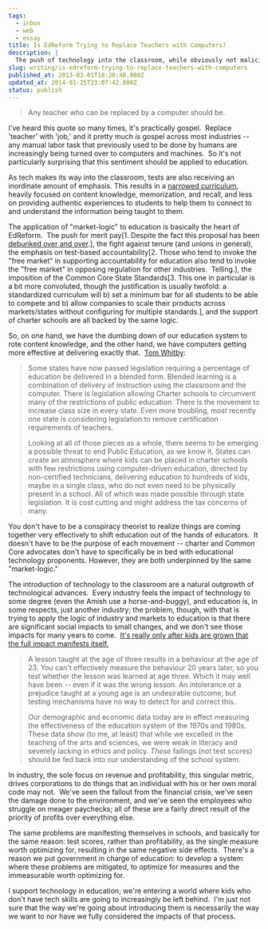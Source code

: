 ```yaml
---
tags:
  - inbox
  - web
  - essay
title: Is EdReform Trying to Replace Teachers with Computers?
description: |
  The push of technology into the classroom, while obviously not malicious on its own, when combined with other movements, could be ruining education.
slug: writing/is-edreform-trying-to-replace-teachers-with-computers
published_at: 2013-03-01T18:20:48.000Z
updated_at: 2014-01-25T23:07:42.000Z
status: publish
---
```

> Any teacher who can be replaced by a computer should be.

I've heard this quote so many times, it's practically gospel.  Replace 'teacher' with 'job,' and it pretty much *is* gospel across most industries -- any manual labor task that previously used to be done by humans are increasingly being turned over to computers and machines.  So it's not particularly surprising that this sentiment should be applied to education.

As tech makes its way into the classroom, tests are also receiving an inordinate amount of emphasis. This results in a [narrowed curriculum](http://www.joebower.org/2013/02/whats-wrong-with-standardized-tests.html "What's wrong with standardized tests?"), heavily focused on content knowledge, memorization, and recall, and less on providing authentic experiences to students to help them to connect to and understand the information being taught to them.

The application of "market-logic" to education is basically the heart of EdReform.  The push for merit pay\[1. Despite the fact this proposal has been [debunked over and over](http://jerseyjazzman.blogspot.com/2012/11/merit-pay-thoroughly-tested-thoroughly.html "Merit Pay: Thoroughly Tested, Thoroughly Failed").], the fight against tenure (and unions in general), the emphasis on test-based accountability\[2. Those who tend to invoke the "free market" in supporting accountability for education also tend to invoke the "free market" in opposing regulation for other industries.  Telling.], the imposition of the Common Core State Standards\[3. This one in particular is a bit more convoluted, though the justification is usually twofold: a standardized curriculum will b) set a minimum bar for all students to be able to compete and b) allow companies to scale their products across markets/states without configuring for multiple standards.], and the support of charter schools are all backed by the same logic.

So, on one hand, we have the dumbing down of our education system to rote content knowledge, and the other hand, we have computers getting more effective at delivering exactly that.  [Tom Whitby](http://tomwhitby.wordpress.com/2013/02/08/technology-use-it-or-lose-it/ "Technology: Use it, or lose it!"):

> Some states have now passed legislation requiring a percentage of education be delivered in a blended form. Blended learning is a combination of delivery of instruction using the classroom and the computer. There is legislation allowing Charter schools to circumvent many of the restrictions of public education. There is the movement to increase class size in every state. Even more troubling, most recently one state is considering legislation to remove certification requirements of teachers.
>
> Looking at all of those pieces as a whole, there seems to be emerging a possible threat to end Public Education, as we know it. States can create an atmosphere where kids can be placed in charter schools with few restrictions using computer-driven education, directed by non-certified technicians, delivering education to hundreds of kids, maybe in a single class, who do not even need to be physically present in a school. All of which was made possible through state legislation. It is cost cutting and might address the tax concerns of many.

You don't have to be a conspiracy theorist to realize things are coming together very effectively to shift education out of the hands of educators.  It doesn't have to be the purpose of each movement -- charter and Common Core advocates don't have to specifically be in bed with educational technology proponents. However, they are both underpinned by the same "market-logic."

The introduction of technology to the classroom are a natural outgrowth of technological advances.  Every industry feels the impact of technology to some degree (even the Amish use a horse-and-buggy), and education is, in some respects, just another industry; the problem, though, with that is trying to apply the logic of industry and markets to education is that there are significant social impacts to small changes, and we don't see those impacts for many years to come.  [It's really only after kids are grown that the full impact manifests itself.](http://halfanhour.blogspot.com/2012/10/improving-canadian-postsecondary.html)

> A lesson taught at the age of three results in a behaviour at the age of 23. You can't effectively measure the behaviour 20 years later, so you test whether the lesson was learned at age three. Which it may well have been -- even if it was the wrong lesson. An intolerance or a prejudice taught at a young age is an undesirable outcome, but testing mechanisms have no way to detect for and correct this.
>
> Our demographic and economic data today are in effect measuring the effectiveness of the education system of the 1970s and 1980s. These data show (to me, at least) that while we excelled in the teaching of the arts and sciences, we were weak in literacy and severely lacking in ethics and policy. *These* failings (not test scores) should be fed back into our understanding of the school system.

In industry, the sole focus on revenue and profitability, this singular metric, drives corporations to do things that an individual with his or her own moral code may not.  We've seen the fallout from the financial crisis, we've seen the damage done to the environment, and we've seen the employees who struggle on meager paychecks; all of these are a fairly direct result of the priority of profits over everything else.

The same problems are manifesting themselves in schools, and basically for the same reason: test scores, rather than profitability, as the single measure worth optimizing for, resulting in the same negative side effects.  There's a reason we put government in charge of education: to develop a system where these problems are mitigated, to optimize for measures and the immeasurable worth optimizing for.

I support technology in education; we're entering a world where kids who don't have tech skills are going to increasingly be left behind.  I'm just not sure that the way we're going about introducing them is necessarily the way we want to nor have we fully considered the impacts of that process.
